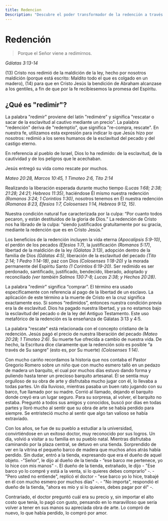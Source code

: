 ```yaml
---
title: Redencion
Description: "Descubre el poder transformador de la redención a través de Jesucristo en este texto reflexivo. Explora cómo la redención libera del pecado y ofrece una nueva vida en Cristo. A través de una emotiva historia, comprende cómo este acto de amor restaura lo perdido. Con referencias bíblicas y un lenguaje accesible, te invita a reflexionar sobre el significado personal de la redención en tu vida."
---
```

# Redención

> Porque el Señor viene a redimirnos.

*Gálatas 3:13-14*

(13) Cristo nos redimió de la maldición de la ley, hecho por nosotros maldición (porque está escrito: Maldito todo el que es colgado en un madero), (14) para que en Cristo Jesús la bendición de Abraham alcanzase a los gentiles, a fin de que por la fe recibíesemos la promesa del Espíritu.

## ¿Qué es "redimir"?

La palabra "redimir" proviene del latín "redimére" y significa "rescatar o sacar de la esclavitud al cautivo mediante un precio". La palabra "redención" deriva de "redemptio", que significa "re-compra, rescate". En nuestra fe, utilizamos esta expresión para indicar lo que Jesús hizo por nosotros: redimió a los seres humanos de la esclavitud del pecado y del castigo eterno.

En referencia al pueblo de Israel, Dios lo ha redimido: de la esclavitud, de la cautividad y de los peligros que le acechaban.

Jesús entregó su vida como rescate por muchos.

*Mateo 20:28, Marcos 10:45, 1 Timoteo 2:6, Tito 2:14*

Realizando la liberación esperada durante mucho tiempo *(Lucas 1:68; 2:38; 21:28; 24:21; Hebreos 11:35)*, haciéndose Él mismo nuestra redención *(Romanos 3:24; 1 Corintios 1:30)*, nosotros tenemos en Él nuestra redención *(Romanos 8:23, Efesios 1:7, Colosenses 1:14, Hebreos 9:12, 15)*.

Nuestra condición natural fue caracterizada por la culpa: “Por cuanto todos pecaron, y están destituidos de la gloria de Dios.” La redención de Cristo nos ha librado de la culpa: “siendo justificados gratuitamente por su gracia, mediante la redención que es en Cristo Jesús.”

Los beneficios de la redención incluyen la vida eterna *(Apocalipsis 5:9-10)*, el perdón de los pecados *(Efesios 1:7)*, la justificación *(Romanos 5:17)*, libertad de la maldición de la ley *(Gálatas 3:13)*, adopción dentro de la familia de Dios *(Gálatas 4:5)*, liberación de la esclavitud del pecado *(Tito 2:14; 1 Pedro 1:14-18)*, paz con Dios *(Colosenses 1:18-20)* y la morada permanente del Espíritu Santo *(1 Corintios 6:19-20)*. Ser redimido es ser perdonado, santificado, justificado, bendecido, liberado, adoptado y reconciliado *(ver también Salmos 130:7-8; Lucas 2:38; y Hechos 20:28)*.

La palabra "redimir" significa “comprar”. El término era usado específicamente con referencia al pago de la libertad de un esclavo. La aplicación de este término a la muerte de Cristo en la cruz significa exactamente eso. Si somos “redimidos”, entonces nuestra condición previa era la de esclavitud. Dios ha pagado nuestra libertad, y ya no estamos bajo la esclavitud del pecado o de la ley del Antiguo Testamento. Este uso metafórico de la redención es la enseñanza de Gálatas 3:13 y 4:5.

La palabra "rescate" está relacionada con el concepto cristiano de la redención. Jesús pagó el precio de nuestra liberación del pecado *(Mateo 20:28; 1 Timoteo 2:6)*. Su muerte fue ofrecida a cambio de nuestra vida. De hecho, la Escritura dice claramente que la redención solo es posible “a través de Su sangre” (esto es, por Su muerte) *(Colosenses 1:14)*.

Con mucho cariño recordamos la historia que nos contaba el Pastor Gregorio Romero sobre un niño que con mucho esmero talló en un pedazo de madera un barquito, el cual por muchos días estuvo dando forma y puliendo hasta tener un precioso barquito artesanal. Él se sentía muy orgulloso de su obra de arte y disfrutaba mucho jugar con él, lo llevaba a todas partes. Un día lluvioso, mientras pasaba un buen rato jugando con su barco, fue llamado por su madre. Corrió al llamado, dejando el barquito donde creyó era un lugar seguro. Para su sorpresa, al volver, el barquito no estaba. Preguntó a todos sus amigos y conocidos, buscó por días en todas partes y lloró mucho al sentir que su obra de arte se había perdido para siempre. Se entristeció mucho al sentir que algo tan valioso se había extraviado.

Con los años, se fue de su pueblo a estudiar a la universidad, convirtiéndose en un exitoso doctor, muy reconocido por sus logros. Un día, volvió a visitar a su familia en su pueblo natal. Mientras disfrutaba caminando por la plaza central, se detuvo en una tienda. Sorprendido de ver en la vitrina el pequeño barco de madera que muchos años atrás había perdido. Sin dudar, entró a la tienda, expresando que era el dueño de aquel objeto. -"Señor", le dijo al dueño de la tienda - “ese barco me pertenece, yo lo hice con mis manos” -. El dueño de la tienda, extrañado, le dijo - "Ese barco yo lo compré y está a la venta, si lo quieres debes comprarlo" -. - "Pero usted no entiende", replicó el doctor - "ese barco yo lo hice, trabajé en él con mucho esmero por muchos días" -. - "No importa", respondió el dueño de la tienda, "ahora es mío y si lo quieres, debes pagar por él" -.

Contrariado, el doctor preguntó cuál era su precio y, sin importar el alto costo que tenía, lo pagó con gusto, pensando en lo maravilloso que sería volver a tener en sus manos su apreciada obra de arte. Lo compró de nuevo, lo que había perdido, lo compró por amor.